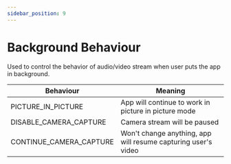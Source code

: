 ```yaml
---
sidebar_position: 9
---
```


# Background Behaviour

Used to control the behavior of audio/video stream when user puts the app in background.

| Behaviour                 | Meaning                                                                                  |
| --------------------------| ---------------------------------------------------------------------------------------- |
| PICTURE_IN_PICTURE        | App will continue to work in picture in picture mode                                     |
| DISABLE_CAMERA_CAPTURE    | Camera stream will be paused                                                             |
| CONTINUE_CAMERA_CAPTURE   | Won't change anything, app will resume capturing user's video                            |